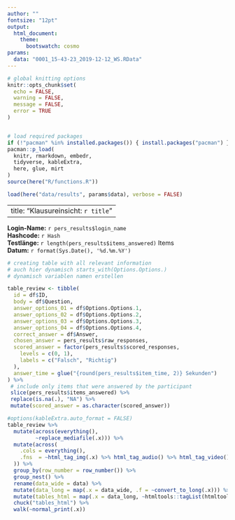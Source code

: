 ```yaml
---
author: ""
fontsize: "12pt"
output:
  html_document:
    theme:
      bootswatch: cosmo
params:
  data: "0001_15-43-23_2019-12-12_WS.RData"
---
```


```r
# global knitting options
knitr::opts_chunk$set(
  echo = FALSE,
  warning = FALSE,
  message = FALSE,
  error = TRUE
)


# load required packages
if (!"pacman" %in% installed.packages()) { install.packages("pacman") }
pacman::p_load(
  knitr, rmarkdown, embedr,
  tidyverse, kableExtra,
  here, glue, mirt
)
source(here("R/functions.R"))
```

```r
load(here("data/results", params$data), verbose = FALSE)

```

---
title: "Klausureinsicht: `r title`"
---

**Login-Name:** `r pers_results$login_name`\
**Hashcode:** `r Hash`\
**Testlänge:** `r length(pers_results$items_answered)` Items\
**Datum:** `r format(Sys.Date(), '%d.%m.%Y')`

```r
# creating table with all relevant information
# auch hier dynamisch starts_with(Options.Options.)
# dynamisch variablen namen erstellen

table_review <- tibble(
  id = df$ID,
  body = df$Question,
  answer_options_01 = df$Options.Options.1,
  answer_options_02 = df$Options.Options.2,
  answer_options_03 = df$Options.Options.3,
  answer_options_04 = df$Options.Options.4,
  correct_answer = df$Answer,
  chosen_answer = pers_results$raw_responses,
  scored_answer = factor(pers_results$scored_responses,
    levels = c(0, 1),
    labels = c("Falsch", "Richtig")
  ),
  answer_time = glue("{round(pers_results$item_time, 2)} Sekunden")
) %>%
 # include only items that were answered by the participant
 slice(pers_results$items_answered) %>%
 replace(is.na(.), "NA") %>%
 mutate(scored_answer = as.character(scored_answer))

```

```r
#options(kableExtra.auto_format = FALSE)
table_review %>% 
  mutate(across(everything(),
         ~replace_mediafile(.x))) %>% 
  mutate(across(
    .cols = everything(),
    .fns  = ~html_tag_img(.x) %>% html_tag_audio() %>% html_tag_video()
  )) %>% 
  group_by(row_number = row_number()) %>%
  group_nest() %>% 
  rename(data_wide = data) %>% 
  mutate(data_long = map(.x = data_wide, .f = ~convert_to_long(.x))) %>% 
  mutate(tables_html = map(.x = data_long, ~htmltools::tagList(htmltools::HTML(format_table(.x))))) %>% 
  chuck("tables_html") %>% 
  walk(~normal_print(.x))
```
